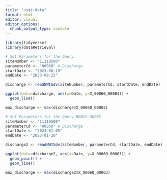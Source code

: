 ```yaml
---
title: "usgs-data"
format: html
editor: visual
editor_options: 
  chunk_output_type: console
---
```


```r
library(tidyverse)
library(dataRetrieval)
```

```r
# Set Parameters for the Query
siteNumber <- "11118500"
parameterCd <- "00060" # Discharge
startDate <- "2023-08-19"
endDate <- "2023-08-22"
```

```r
discharge <- readNWISdv(siteNumber, parameterCd, startDate, endDate)
```

```r
ggplot(data=discharge, aes(x=Date, y=X_00060_00003)) + 
  geom_line()

max_discharge <- max(discharge$X_00060_00003)
```

```r
# Set Parameters for the Query BONUS QUERY
siteNumber <- "11118500"
parameterCd <- "00060" # Discharge
startDate <- "2023-01-05"
endDate <- "2023-01-20"

discharge2 <- readNWISdv(siteNumber, parameterCd, startDate, endDate)
```

```r
ggplot(data=discharge2, aes(x=Date, y=X_00060_00003)) + 
  geom_point() +
  geom_line()

max_discharge <- max(discharge2$X_00060_00003)
```

###





















